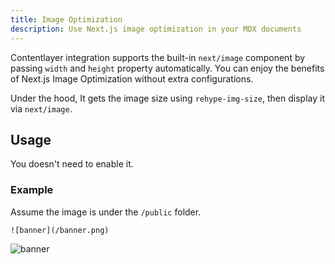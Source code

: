 ```yaml
---
title: Image Optimization
description: Use Next.js image optimization in your MDX documents
---
```


Contentlayer integration supports the built-in `next/image` component by passing `width`
and `height` property automatically. You can enjoy the benefits of Next.js Image
Optimization without extra configurations.

Under the hood, It gets the image size using `rehype-img-size`, then display it
via `next/image`.

## Usage

You doesn't need to enable it.

### Example

Assume the image is under the `/public` folder.

```mdx
![banner](/banner.png)
```

![banner](/banner.png)
